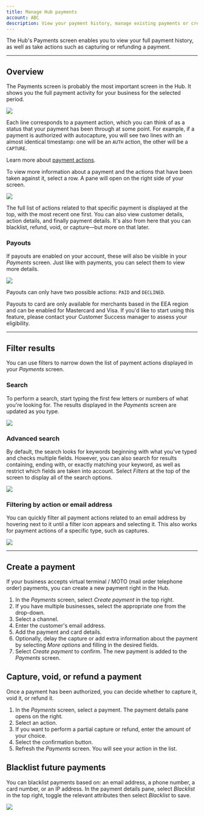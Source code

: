 ```yaml
---
title: Manage Hub payments
account: ABC
description: View your payment history, manage existing payments or create new ones.
---
```


The Hub's Payments screen enables you to view your full payment history, as well as take actions such as capturing or refunding a payment. 

---

## Overview

The Payments screen is probably the most important screen in the Hub. It shows you the full payment activity for your business for the selected period. 

<img src="/docs/TheHub/ManageHubPayments/1-hub-payments-screen.png"  />

Each line corresponds to a payment action, which you can think of as a status that your payment has been through at some point. For example, if a payment is authorized with autocapture, you will see two lines with an almost identical timestamp: one will be an `AUTH` action, the other will be a `CAPTURE`.

<TipBox variant="tip">

Learn more about [payment actions](/the-hub/manage-hub-payments/about-payment-actions).

</TipBox>

To view more information about a payment and the actions that have been taken against it, select a row. A pane will open on the right side of your screen. 

<img maxWidth={370} src="/docs/TheHub/ManageHubPayments/2-hub-payment-details.png"  />

The full list of actions related to that specific payment is displayed at the top, with the most recent one first. You can also view customer details, action details, and finally payment details. It's also from here that you can blacklist, refund, void, or capture—but more on that later.

### Payouts

If payouts are enabled on your account, these will also be visible in your _Payments_ screen. Just like with payments, you can select them to view more details.

<img maxWidth={450} src="/docs/TheHub/ManageHubPayments/3-hub-payouts-details.png"  />

Payouts can only have two possible actions: `PAID` and `DECLINED`.

<TipBox variant="info">

Payouts to card are only available for merchants based in the EEA region and can be enabled for Mastercard and Visa. If you'd like to start using this feature, please contact your Customer Success manager to assess your eligibility.

</TipBox>

---

## Filter results

You can use filters to narrow down the list of payment actions displayed in your _Payments_ screen.

### Search

To perform a search, start typing the first few letters or numbers of what you're looking for. The results displayed in the _Payments_ screen are updated as you type.

<img src="/docs/TheHub/ManageHubPayments/4-hub-search.png"  />

### Advanced search

By default, the search looks for keywords beginning with what you've typed and checks multiple fields. However, you can also search for results containing, ending with, or exactly matching your keyword, as well as restrict which fields are taken into account. Select _Filters_ at the top of the screen to display all of the search options.

<img src="/docs/TheHub/ManageHubPayments/5-hub-advanced-search.png"  />

### Filtering by action or email address

You can quickly filter all payment actions related to an email address by hovering next to it until a filter icon appears and selecting it. This also works for payment actions of a specific type, such as captures.

<img maxWidth={600} src="/docs/TheHub/ManageHubPayments/6-hub-filtering.png"  />

---

## Create a payment

If your business accepts virtual terminal / MOTO (mail order telephone order) payments, you can create a new payment right in the Hub.

1.  In the _Payments_ screen, select _Create payment_ in the top right.
2.  If you have multiple businesses, select the appropriate one from the drop-down.
3.  Select a channel.
4.  Enter the customer's email address.
5.  Add the payment and card details.
6.  Optionally, delay the capture or add extra information about the payment by selecting _More options_ and filling in the desired fields.
7.  Select _Create payment_ to confirm. The new payment is added to the _Payments_ screen.

## Capture, void, or refund a payment

Once a payment has been authorized, you can decide whether to capture it, void it, or refund it.

1.  In the _Payments_ screen, select a payment. The payment details pane opens on the right.
2.  Select an action.
3.  If you want to perform a partial capture or refund, enter the amount of your choice.
4.  Select the confirmation button.
5.  Refresh the _Payments_ screen. You will see your action in the list.

## Blacklist future payments

You can blacklist payments based on: an email address, a phone number, a card number, or an IP address. In the payment details pane, select _Blacklist_ in the top right, toggle the relevant attributes then select _Blacklist_ to save. 

<img maxWidth={270} src="/docs/TheHub/ManageHubPayments/7-hub-blacklist.png"  />
